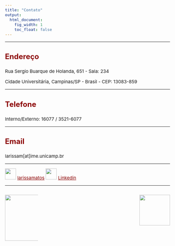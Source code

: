 ```yaml
---
title: "Contato"
output:
  html_document:
    fig_width: 1
    toc_float: false
---
```


<style type="text/css">
.nav.navbar-nav.navbar-right a {
    color: white;
}
.navbar {
  background-color:maroon;
  border-color:black;
  icon-color:white;
}
.navbar-brand {
color:black!important;
}
body{ /* Normal  */
      font-size: 15px;
  }
h1.title {
  font-size: 30px;
}
h3 { /* Header 3 */
  font-size: 24px;
  color: DarkRed;
}
</style>

<style>
a:link {
    color: darkred;
}
a:visited {
    color: darkred;
}
a:hover {
    color: blue;
}
.column-f1{
  float: left;
  width: 20%;
  text-align: left;
}
.column-f2{
  float: right;
  width: 20%;
  text-align: right;
}
</style>

----

### **Endereço**

Rua Sergio Buarque de Holanda, 651 - Sala: 234

Cidade Universitária, Campinas/SP - Brasil - CEP: 13083-859

----

### **Telefone**

Interno/Externo: 16077 / 3521-6077

----

### **Email**

larissam[at]ime.unicamp.br

----

![](imagens/git.png){height="36px" width="36px"} [larissamatos](https://github.com/larissamatos)    ![](imagens/Linkedin.png){height="36px" width="36px"} [Linkedin](https://www.linkedin.com/in/larissa-avila-matos-0624bb123/)


----

<div id="footer">
<p>
<div class="column-f1">
![](imagens/logo-unicamp1.png){width=150px}
</div>
<div class="column-f2">
![](imagens/logoimecc1.png){width=100px}
</div>
</p>
</div>
